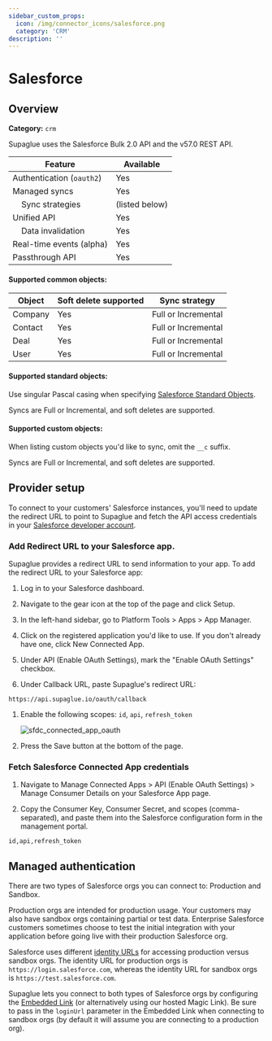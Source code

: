```yaml
---
sidebar_custom_props:
  icon: /img/connector_icons/salesforce.png
  category: 'CRM'
description: ''
---
```


# Salesforce

## Overview

**Category:** `crm`

Supaglue uses the Salesforce Bulk 2.0 API and the v57.0 REST API.

| Feature                              | Available      |
| ------------------------------------ | -------------- |
| Authentication (`oauth2`)            | Yes            |
| Managed syncs                        | Yes            |
| &nbsp;&nbsp;&nbsp; Sync strategies   | (listed below) |
| Unified API                          | Yes            |
| &nbsp;&nbsp;&nbsp; Data invalidation | Yes            |
| Real-time events (alpha)             | Yes            |
| Passthrough API                      | Yes            |

#### Supported common objects:

| Object  | Soft delete supported | Sync strategy       |
| ------- | --------------------- | ------------------- |
| Company | Yes                   | Full or Incremental |
| Contact | Yes                   | Full or Incremental |
| Deal    | Yes                   | Full or Incremental |
| User    | Yes                   | Full or Incremental |

#### Supported standard objects:

Use singular Pascal casing when specifying [Salesforce Standard Objects](https://developer.salesforce.com/docs/atlas.en-us.object_reference.meta/object_reference/sforce_api_objects_list.htm).

Syncs are Full or Incremental, and soft deletes are supported.

#### Supported custom objects:

When listing custom objects you'd like to sync, omit the `__c` suffix.

Syncs are Full or Incremental, and soft deletes are supported.

## Provider setup


To connect to your customers' Salesforce instances, you'll need to update the redirect URL to point to Supaglue and fetch the API access credentials in your [Salesforce developer account](https://developer.salesforce.com).

### Add Redirect URL to your Salesforce app.

Supaglue provides a redirect URL to send information to your app. To add the redirect URL to your Salesforce app:

1. Log in to your Salesforce dashboard.

1. Navigate to the gear icon at the top of the page and click Setup.

1. In the left-hand sidebar, go to Platform Tools > Apps > App Manager.

1. Click on the registered application you'd like to use. If you don't already have one, click New Connected App.

1. Under API (Enable OAuth Settings), mark the "Enable OAuth Settings" checkbox.

1. Under Callback URL, paste Supaglue's redirect URL:

  ```
  https://api.supaglue.io/oauth/callback
  ```

1. Enable the following scopes: `id`, `api`, `refresh_token`

   <BrowserWindow url="acmecorp.my.salesforce.com/app/mgmt/forceconnectedapp/forceAppEdit.apexp">

   ![sfdc_connected_app_oauth](/img/sfdc_connected_app_oauth.png 'sfdc connected app oauth')

   </BrowserWindow>

1. Press the Save button at the bottom of the page.

### Fetch Salesforce Connected App credentials

1. Navigate to Manage Connected Apps > API (Enable OAuth Settings) > Manage Consumer Details on your Salesforce App page.

1. Copy the Consumer Key, Consumer Secret, and scopes (comma-separated), and paste them into the Salesforce configuration form in the management portal.

  ```
  id,api,refresh_token
  ```

## Managed authentication

There are two types of Salesforce orgs you can connect to: Production and Sandbox.

Production orgs are intended for production usage. Your customers may also have sandbox orgs containing partial or test data. Enterprise Salesforce customers sometimes choose to test the initial integration with your application before going live with their production Salesforce org.

Salesforce uses different [identity URLs](https://help.salesforce.com/s/articleView?id=sf.remoteaccess_using_openid.htm&type=5) for accessing production versus sandbox orgs. The identity URL for production orgs is `https://login.salesforce.com`, whereas the identity URL for sandbox orgs is `https://test.salesforce.com`.

Supaglue lets you connect to both types of Salesforce orgs by configuring the [Embedded Link](/platform/managed-auth/#embedded-link) (or alternatively using our hosted Magic Link). Be sure to pass in the `loginUrl` parameter in the Embedded Link when connecting to sandbox orgs (by default it will assume you are connecting to a production org).
